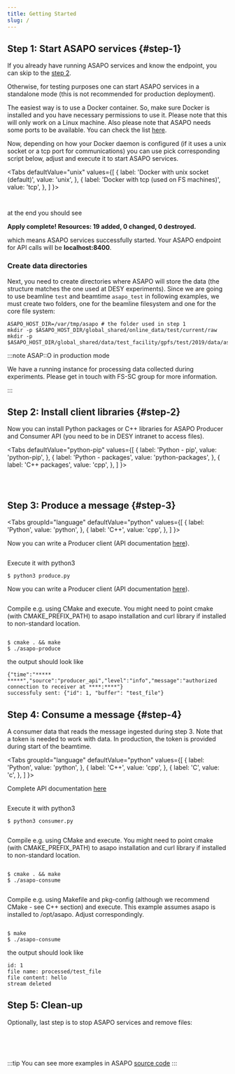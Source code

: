 ```yaml
---
title: Getting Started
slug: /
---
```




## Step 1: Start ASAPO services {#step-1}

If you already have running ASAPO services and know the endpoint, you can skip to the [step 2](#step-2).

Otherwise, for testing purposes one can start ASAPO services in a standalone mode (this is not recommended for  production deployment).


The easiest way is to use a Docker container.
So, make sure Docker is installed and you have necessary permissions to use it.
Please note that this will only work on a Linux machine. Also please note that ASAPO needs some ports to be available. You can check the list
[here](https://stash.desy.de/projects/ASAPO/repos/asapo/browse/deploy/asapo_services/scripts/asapo.auto.tfvars.in?at=@ASAPO_VERSION@#37).

Now, depending on how your Docker daemon is configured (if it uses a
unix socket or a tcp port for communications)
 you can use pick corresponding script below, adjust and execute it to start ASAPO services.

<Tabs
  defaultValue="unix"
  values={[
    { label: 'Docker with unix socket (default)', value: 'unix', },
    { label: 'Docker with tcp (used on FS machines)', value: 'tcp', },
  ]
}>
<TabItem value="unix">

```shell content="getting_started/start_asapo_socket.sh"
```

</TabItem>

<TabItem value="tcp">

```shell content="getting_started/start_asapo_tcp.sh"
```

</TabItem>
</Tabs>

at the end you should see

<p className="green-text"><strong>Apply complete! Resources: 19 added, 0 changed, 0 destroyed.</strong></p>

which means ASAPO services successfully  started. Your ASAPO endpoint for API calls will be **localhost:8400**.

### Create data directories

Next, you need to create directories where ASAPO will store the data
(the structure matches the one used at DESY experiments).
Since we are going to use beamline `test` and beamtime `asapo_test` in following examples,
we must create two folders, one for the beamline filesystem and one for the core file system:

```shell
ASAPO_HOST_DIR=/var/tmp/asapo # the folder used in step 1
mkdir -p $ASAPO_HOST_DIR/global_shared/online_data/test/current/raw
mkdir -p $ASAPO_HOST_DIR/global_shared/data/test_facility/gpfs/test/2019/data/asapo_test
```

:::note ASAP::O in production mode

We have a running instance for processing data collected during experiments. Please get in touch with FS-SC group for more information.

:::

## Step 2: Install client libraries {#step-2}

Now you can install Python packages or C++ libraries for ASAPO Producer and Consumer API (you need to be in DESY intranet to access files).

<Tabs
  defaultValue="python-pip"
  values={[
    { label: 'Python - pip', value: 'python-pip', },
    { label: 'Python - packages', value: 'python-packages', },
    { label: 'C++ packages', value: 'cpp', },
  ]
}>
<TabItem value="python-pip">

```shell content="getting_started/install_python_clients_pip.sh" snippetTag="#snippet1"
```

</TabItem>
<TabItem value="python-packages">

```shell content="getting_started/install_python_clients_pkg.sh"
```

</TabItem>
<TabItem value="cpp">

```shell content="getting_started/install_cpp_clients.sh"
```

</TabItem>
</Tabs>

## Step 3: Produce a message {#step-3}

<Tabs
  groupId="language"
  defaultValue="python"
  values={[
    { label: 'Python', value: 'python', },
    { label: 'C++', value: 'cpp', },
  ]
}>
<TabItem value="python">

Now you can write a Producer client (API documentation [here](http://asapo.desy.de/python/producer.html)).

```shell content="getting_started/python/produce.py"
```

Execute it with python3

```
$ python3 produce.py
```

</TabItem>

<TabItem value="cpp">

Now you can write a Producer client (API documentation [here](http://asapo.desy.de/cpp/producer)).

```shell content="getting_started/cpp/produce.cpp"
```

Compile e.g. using CMake and execute. You might need to point cmake (with CMAKE_PREFIX_PATH) to asapo installation and curl library if installed to non-standard location.

```shell content="getting_started/cpp/CMakeLists.txt" snippetTag="#producer"
```

```
$ cmake . && make
$ ./asapo-produce
```


</TabItem>
</Tabs>

the output should look like

```
{"time":"***** *****","source":"producer_api","level":"info","message":"authorized connection to receiver at ****:****"}
successfuly sent: {"id": 1, "buffer": "test_file"}
```


## Step 4: Consume a message {#step-4}

A consumer data that reads the message ingested during step 3. Note that a token is needed to work with data. In production, the token is provided during start of the beamtime.

<Tabs
  groupId="language"
  defaultValue="python"
  values={[
    { label: 'Python', value: 'python', },
    { label: 'C++', value: 'cpp', },
    { label: 'C', value: 'c', },
  ]
}>
<TabItem value="python">

Complete API documentation [here](http://asapo.desy.de/python/consumer.html)

```shell content="getting_started/python/consume.py"
```

Execute it with python3

```
$ python3 consumer.py
```

</TabItem>

<TabItem value="cpp">

```shell content="getting_started/cpp/consume.cpp"
```

Compile e.g. using CMake and execute. You might need to point cmake (with CMAKE_PREFIX_PATH) to asapo installation and curl library if installed to non-standard location.

```shell content="getting_started/cpp/CMakeLists.txt" snippetTag="#consumer"
```

```
$ cmake . && make
$ ./asapo-consume
```

</TabItem>

<TabItem value="c">

```shell content="getting_started/c/consume.c"
```

Compile e.g. using Makefile and pkg-config (although we recommend CMake -  see C++ section) and execute. This example assumes asapo is installed to /opt/asapo. Adjust correspondingly.

```shell content="getting_started/c/Makefile" snippetTag="#consumer"
```

```
$ make
$ ./asapo-consume
```


</TabItem>

</Tabs>

the output should look like

```
id: 1
file name: processed/test_file
file content: hello
stream deleted
```

## Step 5: Clean-up

Optionally, last step is to stop ASAPO services and remove files:

```shell content="getting_started/cleanup.sh"
```

<br/><br/>

:::tip
You can see more examples in ASAPO [source code](https://stash.desy.de/projects/ASAPO/repos/asapo/browse/examples?at=@ASAPO_VERSION@)
:::
